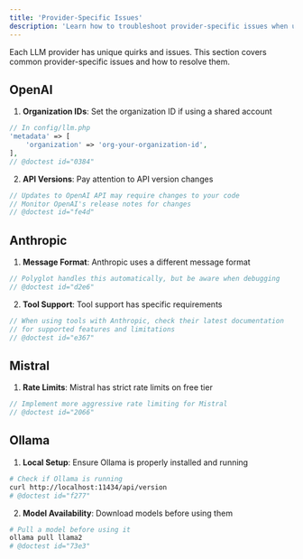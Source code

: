 ```yaml
---
title: 'Provider-Specific Issues'
description: 'Learn how to troubleshoot provider-specific issues when using Polyglot.'
---
```


Each LLM provider has unique quirks and issues. This section covers common provider-specific issues and how to resolve them.


## OpenAI

1. **Organization IDs**: Set the organization ID if using a shared account
```php
// In config/llm.php
'metadata' => [
    'organization' => 'org-your-organization-id',
],
// @doctest id="0384"
```

2. **API Versions**: Pay attention to API version changes
```php
// Updates to OpenAI API may require changes to your code
// Monitor OpenAI's release notes for changes
// @doctest id="fe4d"
```

## Anthropic

1. **Message Format**: Anthropic uses a different message format
```php
// Polyglot handles this automatically, but be aware when debugging
// @doctest id="d2e6"
```

2. **Tool Support**: Tool support has specific requirements
```php
// When using tools with Anthropic, check their latest documentation
// for supported features and limitations
// @doctest id="e367"
```

## Mistral

1. **Rate Limits**: Mistral has strict rate limits on free tier
```php
// Implement more aggressive rate limiting for Mistral
// @doctest id="2066"
```


## Ollama

1. **Local Setup**: Ensure Ollama is properly installed and running
```bash
# Check if Ollama is running
curl http://localhost:11434/api/version
# @doctest id="f277"
```

2. **Model Availability**: Download models before using them
```bash
# Pull a model before using it
ollama pull llama2
# @doctest id="73e3"
```
